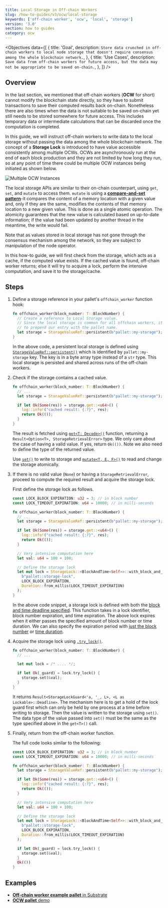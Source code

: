 ```yaml
---
title: Local Storage in Off-chain Workers
slug: /how-to-guides/v3/ocw/local-storage
keywords: ['off-chain worker', 'ocw', 'local', 'storage']
version: '3.0'
section: how to guides
category: ocw
---
```


<Objectives
  data={[
    {
      title: 'Goal',
      description: `Store data crunched in off-chain workers to local node storage that doesn't require consensus among the whole blockchain network.`,
    },
    {
      title: 'Use Cases',
      description: `Save data from off-chain workers for future access, but the data may not be appropriate to be saved on-chain.`,
    },
  ]}
/>

## Overview

In the last section, we mentioned that off-chain workers (**OCW** for short) cannot modify the blockchain state directly, so they have to submit transactions to save their computed results back on-chain.
Nonetheless there are also times when the data is not suitable to be saved on-chain yet still needs to be stored somewhere for future access.
This includes temporary data or intermediate calculations that can be discarded once the computation is completed.

In this guide, we will instruct off-chain workers to write data to the local storage without passing the data among the whole blockchain network.
The concept of a **Storage Lock** is introduced to have value accessible consistently among multiple OCWs.
OCWs are asynchronously run at the end of each block production and they are not limited by how long they run, so at any point of time there could be multiple OCW instances being initiated as shown below.

![Multiple OCW Instances](../../../../src/images/how-to-guides/ocw/local-storage/multiple-ocws.png)

The local storage APIs are similar to their on-chain counterpart, using `get`, `set`, and `mutate` to access them.
`mutate` is using a [**compare-and-set pattern**](https://en.wikipedia.org/wiki/Compare-and-swap)-it compares the content of a memory location with a given value and, only if they are the same, modifies the contents of that memory location to a new given value.
This is done as a single atomic operation.
The atomicity guarantees that the new value is calculated based on up-to-date information; if the value had been updated by another thread in the meantime, the write would fail.

Note that as values stored in local storage has not gone through the consensus mechanism among the network, so they are subject to manipulation of the node operator.

In this how-to guide, we will first check from the storage, which acts as a cache, if the computed value exists.
If the cached value is found, off-chain worker returns; else it will try to acquire a lock, perform the intensive computation, and save it to the storage/cache.

## Steps

1. Define a storage reference in your pallet's `offchain_worker` function hook:

   ```rust
   fn offchain_worker(block_number: T::BlockNumber) {
     // Create a reference to Local Storage value.
     // Since the local storage is common for all offchain workers, it's a good practice
     // to prepend our entry with the pallet name.
     let storage = StorageValueRef::persistent(b"pallet::my-storage");
   }
   ```

   In the above code, a persistent local storage is defined using [`StorageValueRef::persistent()`](https://paritytech.github.io/substrate/latest/sp_runtime/offchain/storage/struct.StorageValueRef.html#method.persistent) which is identified by `pallet::my-storage` key.
   The key is in a byte array type instead of a `str` type.
   This local storage is persisted and shared across runs of the off-chain workers.

1. Check if the storage contains a cached value.

   ```rust
   fn offchain_worker(block_number: T::BlockNumber) {
     // ...
     let storage = StorageValueRef::persistent(b"pallet::my-storage");

     if let Ok(Some(res)) = storage.get::<u64>() {
       log::info!("cached result: {:?}", res);
       return Ok(());
     }
   }
   ```

   The result is fetched using [`get<T: Decode>()`](https://paritytech.github.io/substrate/latest/sp_runtime/offchain/storage/struct.StorageValueRef.html#method.get) function, returning a `Result<Option<T>, StorageRetrievalError>` type.
   We only care about the case of having a valid value. If yes, return `Ok(())`.
   Note we also need to define the type of the returned value.

   Use [`set()`](https://paritytech.github.io/substrate/latest/sp_runtime/offchain/storage/struct.StorageValueRef.html#method.get) to write to storage and [`mutate<T, E, F>()`](https://paritytech.github.io/substrate/latest/sp_runtime/offchain/storage/struct.StorageValueRef.html#method.mutate) to read and change the storage atomically.

1. If there is no valid value (`None`) or having a `StorageRetrievalError`, proceed to compute the required result and acquire the storage lock.

   First define the storage lock as follows.

   ```rust
   const LOCK_BLOCK_EXPIRATION: u32 = 3; // in block number
   const LOCK_TIMEOUT_EXPIRATION: u64 = 10000; // in milli-seconds

   fn offchain_worker(block_number: T::BlockNumber) {
     // ...
     let storage = StorageValueRef::persistent(b"pallet::my-storage");

     if let Ok(Some(res)) = storage.get::<u64>() {
       log::info!("cached result: {:?}", res);
       return Ok(());
     }

     // Very intensive computation here
     let val: u64 = 100 + 100;

     // Define the storage lock
     let mut lock = StorageLock::<BlockAndTime<Self>>::with_block_and_time_deadline(
       b"pallet::storage-lock",
       LOCK_BLOCK_EXPIRATION,
       Duration::from_millis(LOCK_TIMEOUT_EXPIRATION)
     );
   }
   ```

   In the above code snippet, a storage lock is defined with both the [block and time deadline specified](https://paritytech.github.io/substrate/latest/sp_runtime/offchain/storage_lock/struct.StorageLock.html#method.with_block_and_time_deadline).
   This function takes in a lock identifier, block number expiration, and time expiration.
   The above lock expires when it either passes the specified amount of block number or time duration.
   We can also specify the expiration period with [just the block number](https://paritytech.github.io/substrate/latest/sp_runtime/offchain/storage_lock/struct.StorageLock.html#method.with_block_deadline) or [time duration](https://paritytech.github.io/substrate/latest/sp_runtime/offchain/storage_lock/struct.StorageLock.html#method.with_deadline).

1. Acquire the storage lock using [`.try_lock()`](https://paritytech.github.io/substrate/latest/sp_runtime/offchain/storage_lock/struct.StorageLock.html#method.try_lock).

   ```rust
   fn offchain_worker(block_number: T::BlockNumber) {
     // ...

     let mut lock = /* .... */;

     if let Ok(_guard) = lock.try_lock() {
       storage.set(&val);
     }
   }
   ```

   It returns `Result<StorageLockGuard<'a, '_, L>, <L as Lockable>::Deadline>`.
   The mechanism here is to get a hold of the lock guard first which can only be held by one process at a time before writing to storage.
   Then the value is written to the storage using `set()`.
   The data type of the value passed into `set()` must be the same as the type specified above in the `get<T>()` call.

1. Finally, return from the off-chain worker function.

   The full code looks similar to the following:

   ```rust
   const LOCK_BLOCK_EXPIRATION: u32 = 3; // in block number
   const LOCK_TIMEOUT_EXPIRATION: u64 = 10000; // in milli-seconds

   fn offchain_worker(block_number: T::BlockNumber) {
     let storage = StorageValueRef::persistent(b"pallet::my-storage");

     if let Ok(Some(res)) = storage.get::<u64>() {
       log::info!("cached result: {:?}", res);
       return Ok(());
     }

     // Very intensive computation here
     let val: u64 = 100 + 100;

     // Define the storage lock
     let mut lock = StorageLock::<BlockAndTime<Self>>::with_block_and_time_deadline(
       b"pallet::storage-lock",
       LOCK_BLOCK_EXPIRATION,
       Duration::from_millis(LOCK_TIMEOUT_EXPIRATION)
     );

     if let Ok(_guard) = lock.try_lock() {
       storage.set(&val);
     }
     Ok(())
   }
   ```

## Examples

- [**Off-chain worker example pallet** in Substrate](https://github.com/paritytech/substrate/blob/polkadot-v0.9.17/frame/examples/offchain-worker/src/lib.rs#L372-L441)
- [**OCW pallet** demo](https://github.com/jimmychu0807/substrate-offchain-worker-demo/blob/master/pallets/ocw/src/lib.rs#L299-L342)
